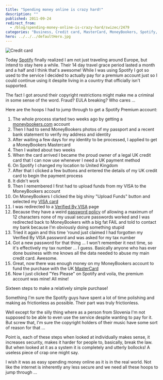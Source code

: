 ```yaml
---
title: "Spending money online is crazy hard!"
description: ""
published: 2011-09-24
redirect_from:
  - /blog/spending-money-online-is-crazy-hard/swizec/2479
categories: "Business, Credit card, MasterCard, MoneyBookers, Spotify, Uncategorized, VISA"
hero: ../../../defaultHero.jpg
---
```


![Credit card](https://swizec.com/wp-content/uploads/2011/09/Credit_card3.jpg "Credit card")

Today [Spotify](http://www.spotify.com/ "Spotify") finally realized I am not just traveling around Europe, but intend to stay here a while. Their 14 day travel grace period lasted a month and a half and I think that's awesome! While I was using Spotify I got so used to the service I decided to actually pay for a premium account just so I could continue using it despite living in a country that officially isn't supported.

The fact I got around their copyright restrictions might make me a criminal in some sense of the word. Fraud? EULA breaking? Who cares ...

Here are the hoops I had to jump through to get a Spotify Premium account:

1.  The whole process started two weeks ago by getting a [moneybookers.com](http://www.moneybookers.com/ "Moneybookers") account
2.  Then I had to send MoneyBookers photos of my passport and a recent bank statement to verify my address and identity
3.  After waiting a few days for my identity to be processed, I applied to get a MoneyBookers Mastercard
4.  Then I waited about two weeks
5.  When the card arrived I became the proud owner of a legal UK credit card that I can now use whenever I need a UK payment method
6.  On Spotify I changed my location to United Kingdom
7.  After that I clicked a few buttons and entered the details of my UK credit card to begin the payment process
8.  It didn't work
9.  Then I remembered I first had to upload funds from my VISA to the MoneyBookers account
10. On MoneyBookers I clicked the big shiny "Upload Funds" button and selected my [VISA card](http://www.corporate.visa.com "Visa Inc.")
11. I was redirected to a [Verified By VISA](http://en.wikipedia.org/wiki/3-D_Secure "3-D Secure") page
12. Because they have a weird [password policy](http://en.wikipedia.org/wiki/Password_policy "Password policy") of allowing a maximum of 12 characters none of my usual secure passwords worked and I was redirected back to MoneyBookers with a big fat FAIL and told to contact my bank because I'm obviously doing something stupid
13. Tried it again and this time 'round just claimed I had forgotten my Verified By VISA password and was asked for my tax number
14. Got a new password for that thing ... I won't remember it next time, so it's effectively my tax number ... I guess. Basically anyone who has ever done business with me knows all the data needed to abuse my main credit card. Awesome.
15. Great, now there was enough money on my MoneyBookers account to fund the purchase with the UK [MasterCard](http://www.mastercard.com/ "MasterCard")
16. Now I just clicked "Yes Please" on Spotify and voila, the premium account was mine! All mine!

Sixteen steps to make a relatively simple purchase!

Something I'm sure the Spotify guys have spent a lot of time polishing and making as frictionless as possible. Their part was truly frictionless.

Well except for the silly thing where as a person from Slovenia I'm not supposed to be able to even use the service despite wanting to pay for it. But screw that, I'm sure the copyright holders of their music have some sort of reason for that ...

Point is, each of these steps when looked at individually makes sense, it increases security, makes it harder for people to, basically, break the law. But when looked at it as a system it is completely and utterly bollocks! A useless piece of crap one might say.

I wish it was as easy spending money online as it is in the real world. Not like the internet is inherently any less secure and we need all these hoops to jump through ...
